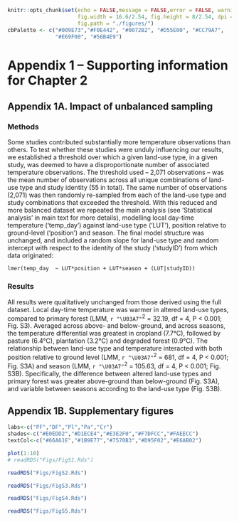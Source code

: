 ```r
knitr::opts_chunk$set(echo = FALSE,message = FALSE,error = FALSE, warning = FALSE,
                      fig.width = 16.6/2.54, fig.height = 8/2.54, dpi = 800, 
                      fig.path = "./figures/")
cbPalette <- c("#009E73","#F0E442", "#0072B2", "#D55E00", "#CC79A7",
               "#E69F00", "#56B4E9")
```

\appendix
\section{Test 3}

# Appendix 1 -- Supporting information for Chapter 2 {-}

## Appendix 1A. Impact of unbalanced sampling {-}

### Methods {-}

Some studies contributed substantially more temperature observations than others. To test whether these studies were unduly influencing our results, we established a threshold over which a given land-use type, in a given study, was deemed to have a disproportionate number of associated temperature observations. The threshold used – 2,071 observations – was the mean number of observations across all unique combinations of land-use type and study identity (55 in total). The same number of observations (2,071) was then randomly re-sampled from each of the land-use type and study combinations that exceeded the threshold. With this reduced and more balanced dataset we repeated the main analysis (see 'Statistical analysis' in main text for more details), modelling local day-time temperature ('temp_day') against land-use type ('LUT'), position relative to ground-level ('position') and season. The final model structure was unchanged, and included a random slope for land-use type and random intercept with respect to the identity of the study ('studyID') from which data originated:

`lmer(temp_day  ~ LUT*position + LUT*season + (LUT|studyID))`

### Results {-}

All results were qualitatively unchanged from those derived using the full dataset. Local day-time temperature was warmer in altered land-use types, compared to primary forest (LMM, `r "\U03A7"`^2^ = 32.19, df = 4, P < 0.001; Fig. S3). Averaged across above- and below-ground, and across seasons, the temperature differential was greatest in cropland (7.7&deg;C), followed by pasture (6.4&deg;C), plantation (3.2&deg;C) and degraded forest (0.9&deg;C).
The relationship between land-use type and temperature interacted with both position relative to ground level (LMM, `r "\U03A7"`^2^ = 681, df = 4, P < 0.001; Fig. S3A) and season (LMM, `r "\U03A7"`^2^ = 105.63, df = 4, P < 0.001; Fig. S3B). Specifically, the difference between altered land-use types and primary forest was greater above-ground than below-ground (Fig. S3A), and variable between seasons according to the land-use type (Fig. S3B).

\pagebreak

## Appendix 1B. Supplementary figures {-}

```r

labs<-c("PF","DF","Pl","Pa","Cr")
shades<-c("#E0EDD2","#D1ECE4","#E3E2F0","#F7DFCC","#FAEECC")
textCol<-c("#66A61E","#1B9E77","#7570B3","#D95F02","#E6AB02")

plot(1:10)
# readRDS("Figs/FigS1.Rds")

```

```r

readRDS("Figs/FigS2.Rds")

```

```r

readRDS("Figs/FigS3.Rds")

```

```r

readRDS("Figs/FigS4.Rds")

```


```r

readRDS("Figs/FigS5.Rds")

```

